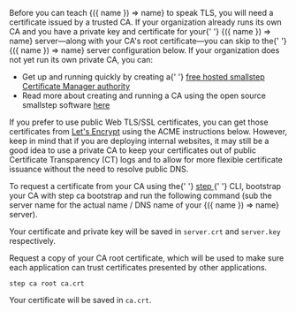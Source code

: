 <p>
  Before you can teach <DocConfig>{({ name }) => name}</DocConfig> to speak TLS,
  you will need a certificate issued by a trusted CA. If your organization
  already runs its own CA and you have a private key and certificate for your{' '}
  <DocConfig>{({ name }) => name}</DocConfig> server&mdash;along with your CA's
  root certificate&mdash;you can skip to the{' '}
  <DocConfig>{({ name }) => name}</DocConfig> server configuration below. If
  your organization does not yet run its own private CA, you can:
</p>
<ul>
  <li>
    Get up and running quickly by creating a{' '}
    <a href="https://info.smallstep.com/certificate-manager-early-access-mvp/">
      free hosted smallstep Certificate Manager authority
    </a>
  </li>
  <li>
    Read more about creating and running a CA using the open source smallstep
    software <a href="/docs/step-ca/getting-started">here</a>
  </li>
</ul>

<Alert severity="warning">
  If you prefer to use public Web TLS/SSL certificates, you can get those
  certificates from <a href="https://letsencrypt.org/">Let's Encrypt</a> using
  the ACME instructions below. However, keep in mind that if you are deploying
  internal websites, it may still be a good idea to use a private CA to keep
  your certificates out of public Certificate Transparency (CT) logs and to
  allow for more flexible certificate issuance without the need to resolve
  public DNS.
</Alert>

<p>
  To request a certificate from your CA using the{' '}
  <a href="https://smallstep.com/docs/step-cli">
    <inlineCode>step</inlineCode>
  </a>{' '}
  CLI, bootstrap your CA with <inlineCode>step ca bootstrap</inlineCode> and run
  the following command (sub the server name for the actual name / DNS name of
  your <DocConfig>{({ name }) => name}</DocConfig> server).
</p>

<MDXBlock path="snippets/certificate" />

Your certificate and private key will be saved in `server.crt` and `server.key` respectively.

Request a copy of your CA root certificate, which will be used to make
sure each application can trust certificates presented by other
applications.

```shell
step ca root ca.crt
```

Your certificate will be saved in `ca.crt`.
